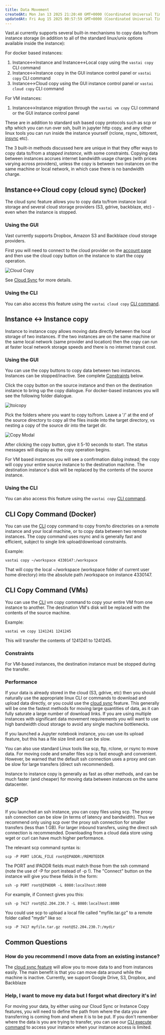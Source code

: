 ```yaml
---
title: Data Movement
createdAt: Mon Jan 13 2025 21:20:40 GMT+0000 (Coordinated Universal Time)
updatedAt: Fri Aug 15 2025 00:57:59 GMT+0000 (Coordinated Universal Time)
---
```


Vast.ai currently supports several built-in mechanisms to copy data to/from instance storage (in addition to all of the standard linux/unix options available inside the instance):

For docker based instances:

1. Instance\<->Instance and Instance\<->Local copy using the `vastai copy` CLI command
2. Instance\<->Instance copy in the GUI instance control panel or `vastai copy` CLI command
3. Instance\<->Cloud copy using the GUI instance control panel or `vastai cloud copy` CLI command

For VM instances:

1. Instance\<->Instance migration through the `vastai vm copy` CLI command or the GUI instance control panel

These are in addition to standard ssh based copy protocols such as scp or sftp which you can run over ssh, built in jupyter http copy, and any other linux tools you can run inside the instance yourself (rclone, rsync, bittorent, [insync](https://www.insynchq.com/headless-for-linux) etc).

The 3 built-in methods discussed here are unique in that they offer ways to copy data to/from a *stopped instance*, with some constraints. Copying data between instances accrues internet bandwidth usage charges (with prices varying across providers), unless the copy is between two instances on the same machine or local network, in which case there is no bandwidth charge.

## Instance\<->Cloud copy (cloud sync) (Docker)

The cloud sync feature allows you to copy data to/from instance local storage and several cloud storage providers (S3, gdrive, backblaze, etc) - even when the instance is stopped.

### Using the GUI

Vast currently supports Dropbox, Amazon S3 and Backblaze cloud storage providers.

First you will need to connect to the cloud provider on the [account page](https://cloud.vast.ai/account/) and then use the cloud copy button on the instance to start the copy operation.

![Cloud Copy](https://vast.ai/uploads/cloud-copy.JPG "Cloud Copy")

See [Cloud Sync](https://docs.vast.ai/instances/cloud-sync) for more details.

### Using the CLI

You can also access this feature using the `vastai cloud copy` [CLI command](https://docs.vast.ai/api/commands).

## Instance \<-> Instance copy

Instance to instance copy allows moving data directly between the local storage of two instances.&#x20;
If the two instances are on the same machine or the same local network (same provider and location) then the copy can run at faster local network storage speeds and there is no internet transit cost.

### Using the GUI

You can use the copy buttons to copy data between two instances. Instances can be stopped/inactive. See complete [Constraints](./#constraints)  below.

Click the copy button on the source instance and then on the destination instance to bring up the copy dialogue. For docker-based instances you will see the following folder dialogue.

![Itoicopy](https://vast.ai/uploads/itoicopy.gif "Itoicopy")

Pick the folders where you want to copy to/from. Leave a '/' at the end of the source directory to copy all the files inside into the target directory, vs nesting a copy of the source dir into the target dir.

>

![Copy Modal](https://vast.ai/uploads/copy-modal.JPG "Copy Modal")

After clicking the copy button, give it 5-10 seconds to start. The status messages will display as the copy operation begins.

For VM based instances you will see a confirmation dialog instead; the copy will copy your entire source instance to the destination machine. The destination instance's disk will be replaced by the contents of the source instance.

### Using the CLI

You can also access this feature using the `vastai copy` [CLI command](https://docs.vast.ai/api/commands).

## CLI Copy Command (Docker)

You can use the [CLI](https://docs.vast.ai/api/overview-and-quickstart) copy command to copy from/to directories on a remote instance and your local machine, or to copy data between two remote instances.
The copy command uses rsync and is generally fast and efficient, subject to single link upload/download constraints.

Example:

```text
vastai copy ~/workspace 4330147:/workspace
```

That will copy the local \~/workspace (workspace folder of current user home directory) into the absolute path /workspace on instance 4330147.

## CLI Copy Command (VMs)

You can use the [CLI](https://docs.vast.ai/api/overview-and-quickstart) vm copy command to copy your entire VM from one instance to another. The destination VM's disk will be replaced with the contents of the source machine.

Example:

```text
vastai vm copy 1241241 1241245
```

This will transfer the contents of 1241241 to 1241245.

### Constraints

For VM-based instances, the destination instance must be stopped during the transfer.

>

### Performance

If your data is already stored in the cloud (S3, gdrive, etc) then you should naturally use the appropriate linux CLI or commands to download and upload data directly, or you could use the [cloud sync](https://docs.vast.ai/instances/cloud-sync) feature.
This generally will be one the fastest methods for moving large quantities of data, as it can fully saturate a large number of download links.
If you are using multiple instances with significant data movement requirements you will want to use high bandwidth cloud storage to avoid any single machine bottlenecks.

If you launched a Jupyter notebook instance, you can use its upload feature, but this has a file size limit and can be slow.

You can also use standard Linux tools like scp, ftp, rclone, or rsync to move data.
For moving code and smaller files scp is fast enough and convenient.
However, be warned that the default ssh connection uses a proxy and can be slow for large transfers (direct ssh recommended).

Instance to instance copy is generally as fast as other methods, and can be much faster (and cheaper) for moving data between instances on the same datacenter.

## SCP

If you launched an ssh instance, you can copy files using scp. The proxy ssh connection can be slow (in terms of latency and bandwidth).
Thus we recommend only using scp over the proxy ssh connection for smaller transfers (less than 1 GB).
For larger inbound transfers, using the direct ssh connection is recommended.
Downloading from a cloud data store using wget or curl can have much higher performance.

The relevant scp command syntax is:

```text
scp -P PORT LOCAL_FILE root@IPADDR:/REMOTEDIR
```

The PORT and IPADDR fields must match those from the ssh command (note the use of -P for port instead of -p !). The "Connect" button on the instance will give you these fields in the form:

```text
ssh -p PORT root@IPADDR -L 8080:localhost:8080
```

For example, if Connect gives you this:

```text
ssh -p 7417 root@52.204.230.7 -L 8080:localhost:8080
```

You could use scp to upload a local file called "myfile.tar.gz" to a remote folder called "mydir" like so:

```text
scp -P 7417 myfile.tar.gz root@52.204.230.7:/mydir
```

## Common Questions

### How do you recommend I move data from an existing instance?

The [cloud sync feature](https://docs.vast.ai/instances/cloud-sync) will allow you to move data to and from instances easily.
The main benefit is that you can move data around while the machine is inactive.
Currently, we support Google Drive, S3, Dropbox, and Backblaze

### Help, I want to move my data but I forgot what directory it's in!

For moving your data, by either using our Cloud Sync or Instance Copy features, you will need to define the path from where the data you are transferring is coming from and where it is to be put. If you don't remember where the data is you are trying to transfer, you can use our [CLI execute command](https://docs.vast.ai/api/commands) to access your instance when your instance access is limited.
